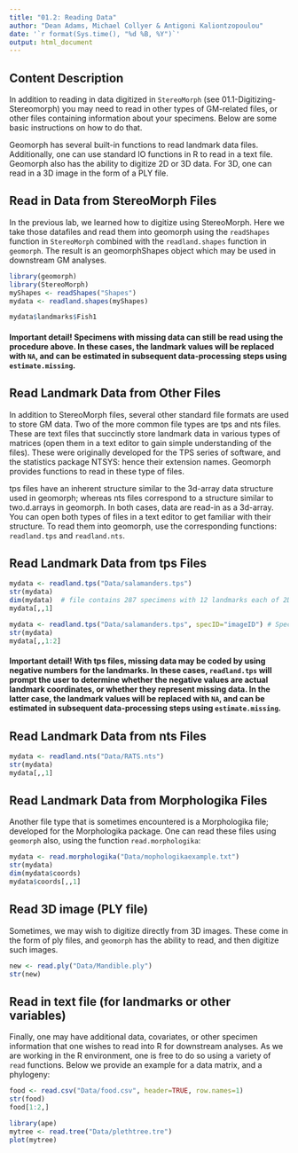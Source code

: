 ---
title: "01.2: Reading Data"
author: "Dean Adams, Michael Collyer & Antigoni Kaliontzopoulou"
date: '`r format(Sys.time(), "%d %B, %Y")`'
output: html_document
---

## **Content Description**

In addition to reading in data digitized in `StereoMorph` (see 01.1-Digitizing-Stereomorph) you may need to read in other types of GM-related files, or other files containing information about your specimens. Below are some basic instructions on how to do that.

Geomorph has several built-in functions to read landmark data files. Additionally, one can use standard IO functions in R to read in a text file. Geomorph also has the ability to digitize 2D or 3D data. For 3D, one can read in a 3D image in the form of a PLY file. 

## **Read in Data from StereoMorph Files**

In the previous lab, we learned how to digitize using StereoMorph. Here we take those datafiles and read them into geomorph using the `readShapes` function in `StereoMorph` combined with the `readland.shapes` function in `geomorph`. The result is an geomorphShapes object which may be used in downstream GM analyses. 

```{r eval=TRUE}
library(geomorph)
library(StereoMorph)
myShapes <- readShapes("Shapes")
mydata <- readland.shapes(myShapes)

mydata$landmarks$Fish1

```

#### **Important detail!** Specimens with missing data can still be read using the procedure above. In these cases, the landmark values will be replaced with `NA`, and can be estimated in subsequent data-processing steps using `estimate.missing`.


## **Read Landmark Data from Other Files**

In addition to StereoMorph files, several other standard file formats are used to store GM data. Two of the more common file types are tps and nts files. These are text files that succinctly store landmark data in various types of matrices (open them in a text editor to gain simple understanding of the files). These were originally developed for the TPS series of software, and the statistics package NTSYS: hence their extension names. Geomorph provides functions to read in these type of files. 

tps files have an inherent structure similar to the 3d-array data structure used in geomorph; whereas nts files correspond to a structure similar to two.d.arrays in geomorph. In both cases, data are read-in as a 3d-array. You can open both types of files in a text editor to get familiar with their structure. To read them into geomorph, use the corresponding functions: `readland.tps` and `readland.nts`.

## **Read Landmark Data from tps Files**

```{r eval=TRUE}
mydata <- readland.tps("Data/salamanders.tps")
str(mydata)
dim(mydata)  # file contains 287 specimens with 12 landmarks each of 2D data
mydata[,,1]

mydata <- readland.tps("Data/salamanders.tps", specID="imageID") # Specify specimen labels
str(mydata)
mydata[,,1:2]
```

#### **Important detail!** With tps files, missing data may be coded by using negative numbers for the landmarks. In these cases, `readland.tps` will prompt the user to determine whether the negative values are actual landmark coordinates, or whether they represent missing data. In the latter case, the landmark values will be replaced with `NA`, and can be estimated in subsequent data-processing steps using `estimate.missing`.

## **Read Landmark Data from nts Files**

```{r eval=TRUE}
mydata <- readland.nts("Data/RATS.nts")
str(mydata)
mydata[,,1]
```

## **Read Landmark Data from Morphologika Files**

Another file type that is sometimes encountered is a Morphologika file; developed for the Morphologika package. One can read these files using `geomorph` also, using the function `read.morphologika`:

```{r eval=TRUE}
mydata <- read.morphologika("Data/mophologikaexample.txt")
str(mydata)
dim(mydata$coords)
mydata$coords[,,1]
```

## **Read 3D image (PLY file)**

Sometimes, we may wish to digitize directly from 3D images. These come in the form of ply files, and `geomorph` has the ability to read, and then digitize such images.

```{r eval=TRUE}
new <- read.ply("Data/Mandible.ply")
str(new)
```

## **Read in text file (for landmarks or other variables)**

Finally, one may have additional data, covariates, or other specimen information that one wishes to read into R for downstream analyses. As we are working in the R environment, one is free to do so using a variety of `read` functions. Below we provide an example for a data matrix, and a phylogeny:

```{r eval=TRUE, fig.height=10, fig.width=10}
food <- read.csv("Data/food.csv", header=TRUE, row.names=1)
str(food)
food[1:2,]

library(ape)
mytree <- read.tree("Data/plethtree.tre")
plot(mytree)
```




